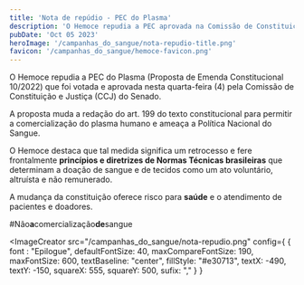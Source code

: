 ```yaml
---
title: 'Nota de repúdio - PEC do Plasma'
description: 'O Hemoce repudia a PEC aprovada na Comissão de Constituição e Justiça (CCJ) do Senado e incentiva à doação de sangue como um ato, voluntário, altruísta e sem remuneração. A doação não pode ser comercializada. 🩸'
pubDate: 'Oct 05 2023'
heroImage: '/campanhas_do_sangue/nota-repudio-title.png'
favicon: '/campanhas_do_sangue/hemoce-favicon.png'
---
```


O Hemoce repudia a PEC do Plasma (Proposta de Emenda Constitucional 10/2022) que foi votada e aprovada nesta quarta-feira (4) pela Comissão de Constituição e Justiça (CCJ) do Senado. 

A proposta muda a redação do art. 199 do texto constitucional para permitir a comercialização do plasma humano e ameaça a Política Nacional do Sangue.

O Hemoce destaca que tal medida significa um retrocesso e fere frontalmente  <b>princípios e diretrizes de Normas Técnicas brasileiras</b> que determinam a doação de sangue e de tecidos como um ato voluntário, altruísta e não remunerado. 

A mudança da constituição oferece risco para <b>saúde</b> e o atendimento de pacientes e doadores.

 #Não<b>a</b>comercialização<b>de</b>sangue

<ImageCreator 
	src="/campanhas_do_sangue/nota-repudio.png"
	config={
		{ 
			font : "Epilogue",
			defaultFontSize: 40,
			maxCompareFontSize: 190,
			maxFontSize: 600,
			textBaseline: "center",
			fillStyle: "#e30713",
			textX: -490,
			textY: -150,
			squareX: 555,
			squareY: 500,
			sufix: ","
		}
	}
>
</ImageCreator>
